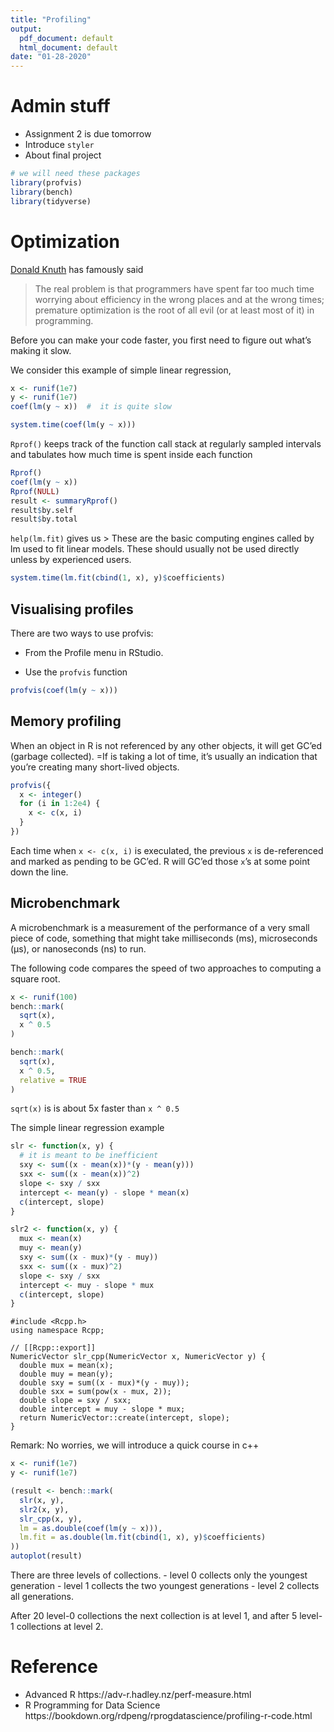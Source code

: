 ```yaml
---
title: "Profiling"
output:
  pdf_document: default
  html_document: default
date: "01-28-2020"
---
```


# Admin stuff

- Assignment 2 is due tomorrow
- Introduce `styler`
- About final project


```r
# we will need these packages
library(profvis)
library(bench)
library(tidyverse)
```


# Optimization

[Donald Knuth](https://en.wikipedia.org/wiki/Donald_Knuth) has famously said

> The real problem is that programmers have spent far too much time worrying about efficiency in the wrong places and at the wrong times; premature optimization is the root of all evil (or at least most of it) in programming.


Before you can make your code faster, you first need to figure out what's making it slow.

We consider this example of simple linear regression,

```r
x <- runif(1e7)
y <- runif(1e7)
coef(lm(y ~ x))  #  it is quite slow
```

```r
system.time(coef(lm(y ~ x)))
```


`Rprof()` keeps track of the function call stack at regularly sampled intervals and tabulates how much time is spent inside each function

```r
Rprof()
coef(lm(y ~ x)) 
Rprof(NULL)
result <- summaryRprof()
result$by.self
result$by.total
```

`help(lm.fit)` gives us 
> These are the basic computing engines called by lm used to fit linear models. These should usually not be used directly unless by experienced users. 


```r
system.time(lm.fit(cbind(1, x), y)$coefficients)
```


## Visualising profiles


There are two ways to use profvis:

- From the Profile menu in RStudio.

- Use the `profvis` function

```r
profvis(coef(lm(y ~ x)))
```


## Memory profiling

When an object in R is not referenced by any other objects, it will get GC'ed (garbage collected).  =If <GC> is taking a lot of time, it’s usually an indication that you’re creating many short-lived objects.

```r
profvis({
  x <- integer()
  for (i in 1:2e4) {
    x <- c(x, i)
  }
})
```
Each time when `x <- c(x, i)` is execulated, the previous `x` is de-referenced and marked as pending to be GC'ed. R will GC'ed those `x`'s at some point down the line.



## Microbenchmark

A microbenchmark is a measurement of the performance of a very small piece of code, something that might take milliseconds (ms), 
microseconds (µs), or nanoseconds (ns) to run.

The following code compares the speed of two approaches to computing a square root.

```r
x <- runif(100)
bench::mark(
  sqrt(x),
  x ^ 0.5
)
```
```r
bench::mark(
  sqrt(x),
  x ^ 0.5,
  relative = TRUE
)
```

`sqrt(x)` is is about 5x faster than `x ^ 0.5`

The simple linear regression example

```r
slr <- function(x, y) {
  # it is meant to be inefficient
  sxy <- sum((x - mean(x))*(y - mean(y)))
  sxx <- sum((x - mean(x))^2)
  slope <- sxy / sxx
  intercept <- mean(y) - slope * mean(x)
  c(intercept, slope)
}

slr2 <- function(x, y) { 
  mux <- mean(x)
  muy <- mean(y)
  sxy <- sum((x - mux)*(y - muy))
  sxx <- sum((x - mux)^2)
  slope <- sxy / sxx
  intercept <- muy - slope * mux
  c(intercept, slope)
}
```

```Rcpp
#include <Rcpp.h>
using namespace Rcpp;

// [[Rcpp::export]]
NumericVector slr_cpp(NumericVector x, NumericVector y) {
  double mux = mean(x);
  double muy = mean(y);
  double sxy = sum((x - mux)*(y - muy));
  double sxx = sum(pow(x - mux, 2));
  double slope = sxy / sxx;
  double intercept = muy - slope * mux;
  return NumericVector::create(intercept, slope);
}
```
Remark: No worries, we will introduce a quick course in c++


```r
x <- runif(1e7)
y <- runif(1e7)

(result <- bench::mark(
  slr(x, y),
  slr2(x, y),
  slr_cpp(x, y),
  lm = as.double(coef(lm(y ~ x))),
  lm.fit = as.double(lm.fit(cbind(1, x), y)$coefficients)
))
autoplot(result)
```


There are three levels of collections. 
- level 0 collects only the youngest generation
- level 1 collects the two youngest generations
- level 2 collects all generations.

After 20 level-0 collections the next collection is at level 1, and after 5 level-1 collections at level 2.


# Reference

- Advanced R https://adv-r.hadley.nz/perf-measure.html
- R Programming for Data Science https://bookdown.org/rdpeng/rprogdatascience/profiling-r-code.html



